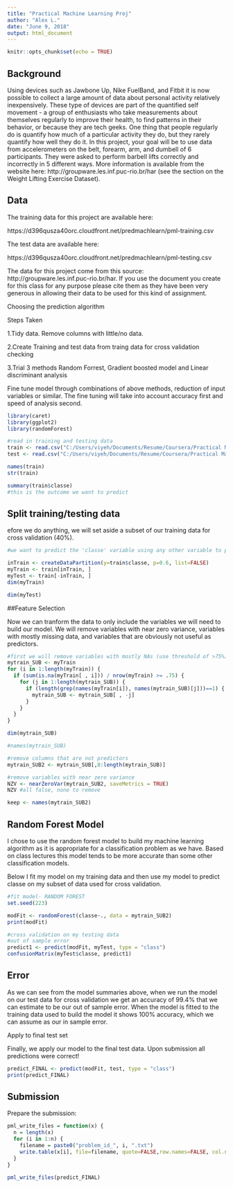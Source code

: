 ---
title: "Practical Machine Learning Proj"
author: "Alex L."
date: "June 9, 2018"
output: html_document
---

```{r setup, include=FALSE}
knitr::opts_chunk$set(echo = TRUE)
```

## Background

Using devices such as Jawbone Up, Nike FuelBand, and Fitbit it is now possible to collect a large amount of data about personal activity relatively inexpensively. These type of devices are part of the quantified self movement - a group of enthusiasts who take measurements about themselves regularly to improve their health, to find patterns in their behavior, or because they are tech geeks. One thing that people regularly do is quantify how much of a particular activity they do, but they rarely quantify how well they do it. In this project, your goal will be to use data from accelerometers on the belt, forearm, arm, and dumbell of 6 participants. They were asked to perform barbell lifts correctly and incorrectly in 5 different ways. More information is available from the website here: http://groupware.les.inf.puc-rio.br/har (see the section on the Weight Lifting Exercise Dataset).

## Data

The training data for this project are available here:

https://d396qusza40orc.cloudfront.net/predmachlearn/pml-training.csv

The test data are available here:

https://d396qusza40orc.cloudfront.net/predmachlearn/pml-testing.csv

The data for this project come from this source: http://groupware.les.inf.puc-rio.br/har. If you use the document you create for this class for any purpose please cite them as they have been very generous in allowing their data to be used for this kind of assignment.

Choosing the prediction algorithm

Steps Taken

1.Tidy data. Remove columns with little/no data.

2.Create Training and test data from traing data for cross validation checking

3.Trial 3 methods Random Forrest, Gradient boosted model and Linear discriminant analysis

Fine tune model through combinations of above methods, reduction of input variables or similar. The fine tuning will take into account accuracy first and speed of analysis second.


```{r libraries}
library(caret)
library(ggplot2)
library(randomForest)
```

```{r datsets}
#read in training and testing data
train <- read.csv("C:/Users/viyeh/Documents/Resume/Coursera/Practical Machine Learning/pml-training.csv", na.strings=c("NA","#DIV/0!",""))
test <- read.csv("C:/Users/viyeh/Documents/Resume/Coursera/Practical Machine Learning/pml-testing.csv", na.strings=c("NA","#DIV/0!",""))

names(train)
str(train)
```

```{r outcome}
summary(train$classe)
#this is the outcome we want to predict
```
## Split training/testing data

efore we do anything, we will set aside a subset of our training data for cross validation (40%).

```{r Predict}
#we want to predict the 'classe' variable using any other variable to predict with

inTrain <- createDataPartition(y=train$classe, p=0.6, list=FALSE)
myTrain <- train[inTrain, ]
myTest <- train[-inTrain, ]
dim(myTrain)

dim(myTest) 
```


##Feature Selection

Now we can tranform the data to only include the variables we will need to build our model. We will remove variables with near zero variance, variables with mostly missing data, and variables that are obviously not useful as predictors.

```{r feature}
#first we will remove variables with mostly NAs (use threshold of >75%)
mytrain_SUB <- myTrain
for (i in 1:length(myTrain)) {
  if (sum(is.na(myTrain[ , i])) / nrow(myTrain) >= .75) {
    for (j in 1:length(mytrain_SUB)) {
      if (length(grep(names(myTrain[i]), names(mytrain_SUB)[j]))==1) {
        mytrain_SUB <- mytrain_SUB[ , -j]
      }
    }
  }
}

dim(mytrain_SUB)
```

```{r Remove}
#names(mytrain_SUB)

#remove columns that are not predictors
mytrain_SUB2 <- mytrain_SUB[,8:length(mytrain_SUB)]

#remove variables with near zero variance
NZV <- nearZeroVar(mytrain_SUB2, saveMetrics = TRUE)
NZV #all false, none to remove

keep <- names(mytrain_SUB2)
```
## Random Forest Model

I chose to use the random forest model to build my machine learning algorithm as it is appropriate for a classification problem as we have. Based on class lectures this model tends to be more accurate than some other classification models.

Below I fit my model on my training data and then use my model to predict classe on my subset of data used for cross validation.

```{r forest}
#fit model- RANDOM FOREST
set.seed(223)

modFit <- randomForest(classe~., data = mytrain_SUB2)
print(modFit)
```

```{r CrossValidation}
#cross validation on my testing data
#out of sample error
predict1 <- predict(modFit, myTest, type = "class")
confusionMatrix(myTest$classe, predict1)
```
## Error

As we can see from the model summaries above, when we run the model on our test data for cross validation we get an accuracy of 99.4% that we can estimate to be our out of sample error. When the model is fitted to the training data used to build the model it shows 100% accuracy, which we can assume as our in sample error.

Apply to final test set

Finally, we apply our model to the final test data. Upon submission all predictions were correct!

```{r Error}
predict_FINAL <- predict(modFit, test, type = "class")
print(predict_FINAL)
```

## Submission

Prepare the submission:

```{r submission}
pml_write_files = function(x) {
  n = length(x)
  for (i in 1:n) {
    filename = paste0("problem_id_", i, ".txt")
    write.table(x[i], file=filename, quote=FALSE,row.names=FALSE, col.names=FALSE)
  }
}

pml_write_files(predict_FINAL)
```
